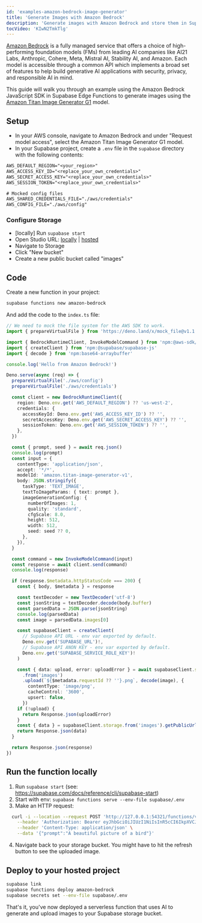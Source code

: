 ```yaml
---
id: 'examples-amazon-bedrock-image-generator'
title: 'Generate Images with Amazon Bedrock'
description: 'Generate images with Amazon Bedrock and store them in Supabase Storage.'
tocVideo: 'KIwN2TmkTlg'
---
```


[Amazon Bedrock](https://aws.amazon.com/bedrock) is a fully managed service that offers a choice of high-performing foundation models (FMs) from leading AI companies like AI21 Labs, Anthropic, Cohere, Meta, Mistral AI, Stability AI, and Amazon. Each model is accessible through a common API which implements a broad set of features to help build generative AI applications with security, privacy, and responsible AI in mind.

This guide will walk you through an example using the Amazon Bedrock JavaScript SDK in Supabase Edge Functions to generate images using the [Amazon Titan Image Generator G1](https://aws.amazon.com/blogs/machine-learning/use-amazon-titan-models-for-image-generation-editing-and-searching/) model.

## Setup

- In your AWS console, navigate to Amazon Bedrock and under "Request model access", select the Amazon Titan Image Generator G1 model.
- In your Supabase project, create a `.env` file in the `supabase` directory with the following contents:

```txt
AWS_DEFAULT_REGION="<your_region>"
AWS_ACCESS_KEY_ID="<replace_your_own_credentials>"
AWS_SECRET_ACCESS_KEY="<replace_your_own_credentials>"
AWS_SESSION_TOKEN="<replace_your_own_credentials>"

# Mocked config files
AWS_SHARED_CREDENTIALS_FILE="./aws/credentials"
AWS_CONFIG_FILE="./aws/config"
```

### Configure Storage

- [locally] Run `supabase start`
- Open Studio URL: [locally](http://127.0.0.1:54323/project/default/storage/buckets) | [hosted](https://app.supabase.com/project/_/storage/buckets)
- Navigate to Storage
- Click "New bucket"
- Create a new public bucket called "images"

## Code

Create a new function in your project:

```bash
supabase functions new amazon-bedrock
```

And add the code to the `index.ts` file:

```ts index.ts
// We need to mock the file system for the AWS SDK to work.
import { prepareVirtualFile } from 'https://deno.land/x/mock_file@v1.1.2/mod.ts'

import { BedrockRuntimeClient, InvokeModelCommand } from 'npm:@aws-sdk/client-bedrock-runtime'
import { createClient } from 'npm:@supabase/supabase-js'
import { decode } from 'npm:base64-arraybuffer'

console.log('Hello from Amazon Bedrock!')

Deno.serve(async (req) => {
  prepareVirtualFile('./aws/config')
  prepareVirtualFile('./aws/credentials')

  const client = new BedrockRuntimeClient({
    region: Deno.env.get('AWS_DEFAULT_REGION') ?? 'us-west-2',
    credentials: {
      accessKeyId: Deno.env.get('AWS_ACCESS_KEY_ID') ?? '',
      secretAccessKey: Deno.env.get('AWS_SECRET_ACCESS_KEY') ?? '',
      sessionToken: Deno.env.get('AWS_SESSION_TOKEN') ?? '',
    },
  })

  const { prompt, seed } = await req.json()
  console.log(prompt)
  const input = {
    contentType: 'application/json',
    accept: '*/*',
    modelId: 'amazon.titan-image-generator-v1',
    body: JSON.stringify({
      taskType: 'TEXT_IMAGE',
      textToImageParams: { text: prompt },
      imageGenerationConfig: {
        numberOfImages: 1,
        quality: 'standard',
        cfgScale: 8.0,
        height: 512,
        width: 512,
        seed: seed ?? 0,
      },
    }),
  }

  const command = new InvokeModelCommand(input)
  const response = await client.send(command)
  console.log(response)

  if (response.$metadata.httpStatusCode === 200) {
    const { body, $metadata } = response

    const textDecoder = new TextDecoder('utf-8')
    const jsonString = textDecoder.decode(body.buffer)
    const parsedData = JSON.parse(jsonString)
    console.log(parsedData)
    const image = parsedData.images[0]

    const supabaseClient = createClient(
      // Supabase API URL - env var exported by default.
      Deno.env.get('SUPABASE_URL')!,
      // Supabase API ANON KEY - env var exported by default.
      Deno.env.get('SUPABASE_SERVICE_ROLE_KEY')!
    )

    const { data: upload, error: uploadError } = await supabaseClient.storage
      .from('images')
      .upload(`${$metadata.requestId ?? ''}.png`, decode(image), {
        contentType: 'image/png',
        cacheControl: '3600',
        upsert: false,
      })
    if (!upload) {
      return Response.json(uploadError)
    }
    const { data } = supabaseClient.storage.from('images').getPublicUrl(upload.path!)
    return Response.json(data)
  }

  return Response.json(response)
})
```

## Run the function locally

1. Run `supabase start` (see: https://supabase.com/docs/reference/cli/supabase-start)
2. Start with env: `supabase functions serve --env-file supabase/.env`
3. Make an HTTP request:

```bash
  curl -i --location --request POST 'http://127.0.0.1:54321/functions/v1/amazon-bedrock' \
    --header 'Authorization: Bearer eyJhbGciOiJIUzI1NiIsInR5cCI6IkpXVCJ9.eyJpc3MiOiJzdXBhYmFzZS1kZW1vIiwicm9sZSI6ImFub24iLCJleHAiOjE5ODM4MTI5OTZ9.CRXP1A7WOeoJeXxjNni43kdQwgnWNReilDMblYTn_I0' \
    --header 'Content-Type: application/json' \
    --data '{"prompt":"A beautiful picture of a bird"}'
```

4. Navigate back to your storage bucket. You might have to hit the refresh button to see the uploaded image.

## Deploy to your hosted project

```bash
supabase link
supabase functions deploy amazon-bedrock
supabase secrets set --env-file supabase/.env
```

That's it, you've now deployed a serverless function that uses AI to generate and upload images to your Supabase storage bucket.
